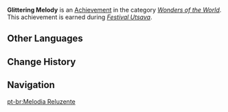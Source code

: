 {{Achievement Infobox
|id           = 81229
|order id     = 1215
|category     = Wonders of the World
|description  = ...They will carry this melody for generation after generation.
|requirements = Earned during ''[[Festival Utsava]]''.
|primogems    = 5
|tracking     = 
|topic        = 
|quest        = Aranyaka
|hidden       = 1
|type         = Quest
}}
'''Glittering Melody''' is an [[Achievement]] in the category ''[[Wonders of the World]]''. This achievement is earned during ''[[Festival Utsava]]''.
<!--
==Gameplay Notes==

==Trivia==

==Video Guides==
{{EVT
|video1   = 
|caption1 = 
}}
-->
==Other Languages==
{{Other Languages
|en      = Glittering Melody
|zhs     = 金光灿灿的歌
|zhs_rm  = Jīnguāngcàncàn de Gē
|zht     = 金光燦燦的歌
|zht_rm  = Jīnguāngcàncàn de Gē
|zh_tl   = 
|ja      = 黄金に輝く歌
|ja_rm   = Ougon ni Kagayaku Uta
|ja_tl   = 
|ko      = 금빛 찬란한 노래
|ko_rm   = Geumppit Challanhan Norae
|ko_tl   = Golden Brilliant Song
|es      = Canción brillante
|es_tl   = Brilliant Song
|fr      = Mélodie aux mille feux
|fr_tl   = {{tt|Glittering Melody|lit. "Melody of a Thousand Fires"}}
|ru      = Сверкающая мелодия
|ru_tl   = Ablaze Melody
|th      = บทเพลงทอแสงทองประกาย
|th_rm   = 
|th_tl   = 
|vi      = Khúc Ca Ánh Vàng
|vi_tl   = 
|de      = Goldglänzendes Lied
|de_tl   = Gold Glittering Song
|id      = Melodi yang Gemerlap
|id_tl   = Glittering Melody
|pt      = Melodia Reluzente
|pt_tl   = 
|tr      = Parıldayan Melodi
|tr_tl   = 
|it      = Melodia luccicante
|it_tl   = 
}}

==Change History==
{{Change History|3.0}}
<!--
==References==
{{Reflist}}
-->
==Navigation==
{{Achievement Navbox}}

[[pt-br:Melodia Reluzente]]